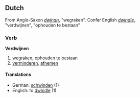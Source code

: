 {{notenglish}}
==Dutch==
From Anglo-Saxon ''[[dwinan]]'', "wegraken". Confer English ''[[dwindle]]'', "verdwijnen", "ophouden te bestaan"
===Verb===
'''Verdwijnen'''
# [[wegraken]], ophouden te bestaan
# [[verminderen]], [[afnemen]]
====Translations====
*German: [[schwinden]] (1)
*English: to [[dwindle]] (1)